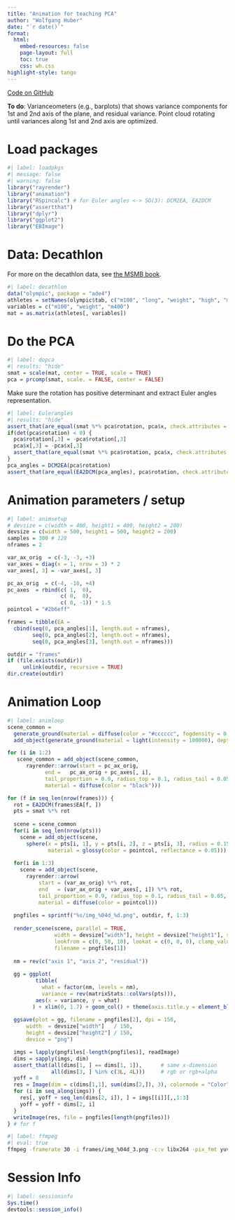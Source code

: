 ```yaml
---
title: "Animation for teaching PCA"
author: "Wolfgang Huber"
date: "`r date()`"
format:
  html:
    embed-resources: false
    page-layout: full
    toc: true
    css: wh.css
highlight-style: tango
---
```


<!-- {{< video pca-animation.mp4 >}} -->

[Code on GitHub](https://github.com/wolfganghuber/PCA-3D-anim)

**To do**:
Varianceometers (e.g., barplots) that shows variance components for 1st and 2nd axis of the plane, and residual variance. Point cloud rotating until variances along 1st and 2nd axis are optimized.

# Load packages

```r
#| label: loadpkgs
#| message: false
#| warning: false
library("rayrender")
library("animation")
library("RSpincalc") # for Euler angles <-> SO(3): DCM2EA, EA2DCM
library("assertthat")
library("dplyr")
library("ggplot2")
library("EBImage")
```

# Data: Decathlon

For more on the decathlon data, see [the MSMB book](https://www.huber.embl.de/msmb/07-chap.html#what-are-the-data-matrices-and-their-motivation).

```r
#| label: decathlon
data("olympic", package = "ade4")
athletes = setNames(olympic$tab, c("m100", "long", "weight", "high", "m400", "m110", "disc", "pole", "javel", "m1500"))
variables = c("m100", "weight", "m400")
mat = as.matrix(athletes[, variables])
```

# Do the PCA

```r
#| label: dopca
#| results: "hide"
smat = scale(mat, center = TRUE, scale = TRUE)
pca = prcomp(smat, scale. = FALSE, center = FALSE)
```
Make sure the rotation has positive determinant and extract Euler angles representation.
```r
#| label: Eulerangles
#| results: "hide"
assert_that(are_equal(smat %*% pca$rotation, pca$x, check.attributes = FALSE))
if(det(pca$rotation) < 0) {
  pca$rotation[,3] = -pca$rotation[,3] 
  pca$x[,3] = -pca$x[,3]
  assert_that(are_equal(smat %*% pca$rotation, pca$x, check.attributes = FALSE))
}
pca_angles = DCM2EA(pca$rotation)
assert_that(are_equal(EA2DCM(pca_angles), pca$rotation, check.attributes = FALSE))
```

# Animation parameters / setup

```r
#| label: animsetup
# devsize = c(width = 400, height1 = 400, height2 = 200)
devsize = c(width = 500, height1 = 500, height2 = 200)
samples = 300 # 128
nframes = 2

var_ax_orig  = c(-3, -3, +3)
var_axes = diag(x = 1, nrow = 3) * 2
var_axes[, 3] = -var_axes[, 3]

pc_ax_orig  = c(-4, -10, +4)
pc_axes  = rbind(c( 1,  0),
                 c( 0,  0),
                 c( 0, -1)) * 1.5
pointcol = "#2b6eff"

frames = tibble(EA = 
  cbind(seq(0, pca_angles[1], length.out = nframes),
        seq(0, pca_angles[2], length.out = nframes),
        seq(0, pca_angles[3], length.out = nframes)))

outdir = "frames"
if (file.exists(outdir))
     unlink(outdir, recursive = TRUE)
dir.create(outdir)
```

# Animation Loop

```r
#| label: animloop
scene_common = 
  generate_ground(material = diffuse(color = "#cccccc", fogdensity = 0, sigma = 0), depth = -10) |>
  add_object(generate_ground(material = light(intensity = 100000), depth = 2500)) 

for (i in 1:2)
   scene_common = add_object(scene_common, 
      rayrender::arrow(start = pc_ax_orig, 
            end =   pc_ax_orig + pc_axes[, i], 
            tail_proportion = 0.9, radius_top = 0.1, radius_tail = 0.05,
            material = diffuse(color = "black")))

for (f in seq_len(nrow(frames))) {
  rot = EA2DCM(frames$EA[f, ])
  pts = smat %*% rot
  
  scene = scene_common
  for(i in seq_len(nrow(pts))) 
    scene = add_object(scene, 
      sphere(x = pts[i, 1], y = pts[i, 2], z = pts[i, 3], radius = 0.15,
             material = glossy(color = pointcol, reflectance = 0.05)))
  
  for(i in 1:3) 
    scene = add_object(scene, 
      rayrender::arrow(
          start = (var_ax_orig) %*% rot, 
          end   = (var_ax_orig + var_axes[, i]) %*% rot, 
          tail_proportion = 0.9, radius_top = 0.1, radius_tail = 0.05,
          material = diffuse(color = pointcol))) 
  
  pngfiles = sprintf("%s/img_%04d_%d.png", outdir, f, 1:3)
  
  render_scene(scene, parallel = TRUE, 
               width = devsize["width"], height = devsize["height1"], samples = samples,
               lookfrom = c(0, 50, 10), lookat = c(0, 0, 0), clamp_value = 8,
               filename = pngfiles[1])
  
  nm = rev(c("axis 1", "axis 2", "residual"))
  
  gg = ggplot(
         tibble(
           what = factor(nm, levels = nm),
           variance = rev(matrixStats::colVars(pts))),
         aes(x = variance, y = what)
        ) + xlim(0, 1.7) + geom_col() + theme(axis.title.y = element_blank())  
  
  ggsave(plot = gg, filename = pngfiles[2], dpi = 150, 
      width  = devsize["width"]   / 150, 
      height = devsize["height2"] / 150, 
      device = "png") 

  imgs = lapply(pngfiles[-length(pngfiles)], readImage)
  dims = sapply(imgs, dim)
  assert_that(all(dims[1, ] == dims[1, 1]),      # same x-dimension 
              all(dims[3, ] %in% c(3L, 4L)))     # rgb or rgb+alpha
  yoff = 0
  res = Image(dim = c(dims[1,1], sum(dims[2,]), 3), colormode = "Color")
  for (i in seq_along(imgs)) {
    res[, yoff + seq_len(dims[2, i]), ] = imgs[[i]][,,1:3]
    yoff = yoff + dims[2, i]
  }
  writeImage(res, file = pngfiles[length(pngfiles)])
} # for f
```

```sh
#| label: ffmpeg
#| eval: true
ffmpeg -framerate 30 -i frames/img_%04d_3.png -c:v libx264 -pix_fmt yuv420p animation.mp4
```

# Session Info

```r
#| label: sessioninfo
Sys.time()
devtools::session_info()
```



